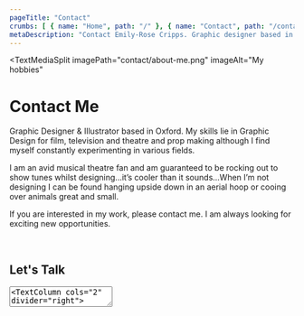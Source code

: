 ```yaml
---
pageTitle: "Contact"
crumbs: [ { name: "Home", path: "/" }, { name: "Contact", path: "/contact" } ]
metaDescription: "Contact Emily-Rose Cripps. Graphic designer based in Oxford, UK. Book-making, exhibition design and more."
---
```


<TextMediaSplit
    imagePath="contact/about-me.png"
    imageAlt="My hobbies"
>   

# Contact Me

Graphic Designer & Illustrator based in Oxford. My skills lie in Graphic Design for film, television and theatre and prop making although I find myself constantly experimenting in various fields. 

I am an avid musical theatre fan and am guaranteed to be rocking out to show tunes whilst designing...it’s cooler than it sounds...When I’m not designing I can be found hanging upside down in an aerial hoop or cooing over animals great and small.

If you are interested in my work, please contact me. I am always looking for exciting new opportunities.

<br/> 

## Let's Talk

<ContactForm/>

</TextMediaSplit>

<TextArea>
<TextColumn cols="2" divider="right">

## Qualifications/Courses

<table>
    <tbody>
        <tr>
            <td>
                <p>Undergraduate Degree - Graphic Design (Currently ongoing)<br/>
                <small>Oxford Brookes University</small></p>
            </td>
            <td style="text-align:right;">2020 - 2023</td>
        </tr>
        <tr>
            <td>Joby Carter’s Learn About Letters - Online Signwriting Course</td>
            <td style="text-align:right;">2022</td>
        </tr>
        <tr>
            <td>Joby Carter’s Fancy Lettering - Online Signwriting Course</td>
            <td style="text-align:right;">2022</td>
        </tr>
        <tr>
            <td>
                <p>Prop Making Essentials<br/>
                <small>Creative Media Skills Institute</small></p>
            </td>
            <td style="text-align:right;">2022</td>
        </tr>
    </tbody>
</table>

</TextColumn>
<TextColumn cols="2">

## Experience

<table>
    <tbody>
        <tr>
            <td>
                Richard Nutbourne Scenic Studio<br/>
                <small>Scenic Artist - Work experience</small>
            </td>
            <td style="text-align:right;">2021</td>
        </tr>
    </tbody>
</table>

</TextColumn>
</TextArea>